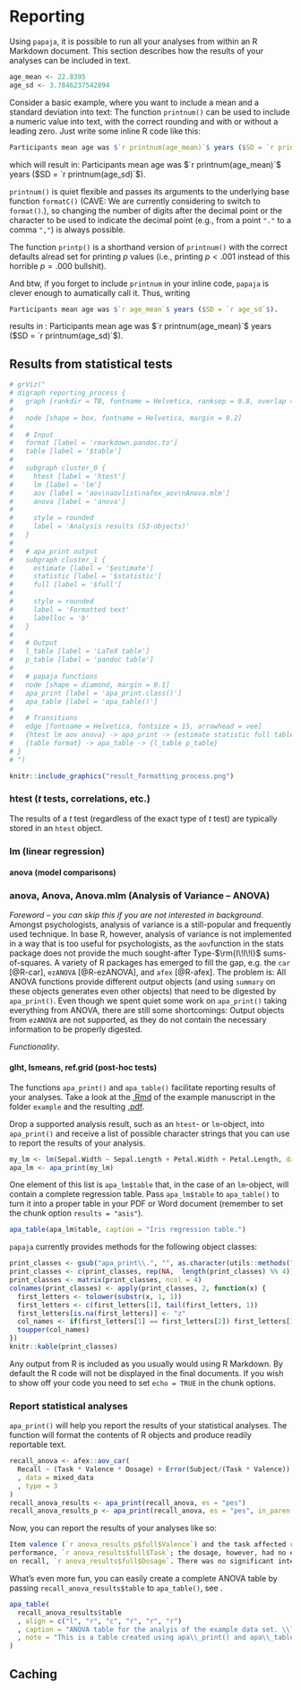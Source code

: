 # Reporting

Using `papaja`, it is possible to run all your analyses from within an R Markdown document.
This section describes how the results of your analyses can be included in text.

```r
age_mean <- 22.8395
age_sd <- 3.7846237542894
```


Consider a basic example, where you want to include a mean and a standard deviation into text:
The function `printnum()` can be used to include a numeric value into text,
with the correct rounding and with or without a leading zero.
Just write some inline R code like this:

```r
Participants mean age was $`r printnum(age_mean)`$ years ($SD = `r printnum(age_sd)`$).
```

which will result in: Participants mean age was $`r printnum(age_mean)`$ years ($SD = `r printnum(age_sd)`$).

`printnum()` is quiet flexible and passes its arguments to the underlying base function `formatC()` 
(CAVE: We are currently considering to switch to `format()`.),
so changing the number of digits after the decimal point or the character to be used to indicate the 
decimal point (e.g., from a point `"."` to a comma `","`) is always possible.

The function `printp()` is a shorthand version of `printnum()` with the correct defaults alread set for printing $p$ values
(i.e., printing $p < .001$ instead of this horrible $p = .000$ bullshit).

And btw, if you forget to include `printnum` in your inline code, `papaja` is clever
enough to aumatically call it. Thus, writing

```r
Participants mean age was $`r age_mean`$ years ($SD = `r age_sd`$).
```

results in : Participants mean age was $`r printnum(age_mean)`$ years ($SD = `r printnum(age_sd)`$).

## Results from statistical tests

```r
# grViz("
# digraph reporting_process {
#   graph [rankdir = TB, fontname = Helvetica, ranksep = 0.8, overlap = FALSE]
# 
#   node [shape = box, fontname = Helvetica, margin = 0.2]
# 
#   # Input
#   format [label = 'rmarkdown.pandoc.to']
#   table [label = '$table']
# 
#   subgraph cluster_0 {
#     htest [label = 'htest']
#     lm [label = 'lm']
#     aov [label = 'aov\naovlist\nafex_aov\nAnova.mlm']
#     anova [label = 'anova']
# 
#     style = rounded
#     label = 'Analysis results (S3-objects)'
#   }
#   
#   # apa_print output
#   subgraph cluster_1 {
#     estimate [label = '$estimate']
#     statistic [label = '$statistic']
#     full [label = '$full']
# 
#     style = rounded
#     label = 'Formatted text'
#     labelloc = 'b'
#   }
# 
#   # Output
#   l_table [label = 'LaTeX table']
#   p_table [label = 'pandoc table']
# 
#   # papaja functions
#   node [shape = diamond, margin = 0.1]
#   apa_print [label = 'apa_print.class()']
#   apa_table [label = 'apa_table()']
# 
#   # Transitions
#   edge [fontname = Helvetica, fontsize = 15, arrowhead = vee]
#   {htest lm aov anova} -> apa_print -> {estimate statistic full table}
#   {table format} -> apa_table -> {l_table p_table}
# }
# ")

knitr::include_graphics("result_formatting_process.png")
```

### htest (*t* tests, correlations, etc.)

The results of a $t$ test (regardless of the exact type of $t$ test) are typically stored in an `htest` object.



### lm (linear regression)
#### anova (model comparisons)

### anova, Anova, Anova.mlm (Analysis of Variance -- ANOVA)

*Foreword -- you can skip this if you are not interested in background*.
Amongst psychologists, analysis of variance is a still-popular and frequently used technique.
In base R, however, analysis of variance is not implemented in a way that is too useful
for psychologists, as the `aov`function in the stats package does not provide the much sought-after
Type-$\rm{I\!I\!I}$ sums-of-squares. A  variety of R packages has emerged to fill the gap, e.g. the
`car` [@R-car], `ezANOVA` [@R-ezANOVA], and `afex` [@R-afex]. The problem is: All ANOVA functions provide
different output objects (and using `summary` on these objects generates even other objects) that need to be digested by `apa_print()`.
Even though we spent quiet some work on `apa_print()` taking everything from ANOVA, there are still some shortcomings: 
Output objects from `ezANOVA` are not supported, as they do not contain the necessary information to be properly digested.

*Functionality*.

#### glht, lsmeans, ref.grid (post-hoc tests)




The functions `apa_print()` and `apa_table()` facilitate reporting results of your analyses. Take a look at the [.Rmd](https://github.com/crsh/papaja/blob/master/example/example.Rmd) of the example manuscript in the folder `example` and the resulting [.pdf](https://raw.githubusercontent.com/crsh/papaja/master/example/example.pdf).

Drop a supported analysis result, such as an `htest`- or `lm`-object, into `apa_print()` and receive a list of possible character strings that you can use to report the results of your analysis.

```r
my_lm <- lm(Sepal.Width ~ Sepal.Length + Petal.Width + Petal.Length, data = iris)
apa_lm <- apa_print(my_lm)
```

One element of this list is `apa_lm$table` that, in the case of an `lm`-object, will contain a complete regression table. Pass `apa_lm$table` to `apa_table()` to turn it into a proper table in your PDF or Word document (remember to set the chunk option `results = "asis"`).

```r
apa_table(apa_lm$table, caption = "Iris regression table.")
```

<!-- GitHub markdown doesn't support MathJax

---

Table. *Iris regression table.*

| Predictor     | *b*   | 95% CI          | *t(146)*   | *p*       |
|:--------------|:-----:|:---------------:|:----------:|:---------:|
| Intercept     | 1.04  |  [0.51, 1.58]   | 3.85       | &lt; .001 |
| Sepal Length  | 0.61  |  [0.48, 0.73]   | 9.77       | &lt; .001 |
| Petal Width   | 0.56  |  [0.32, 0.80]   | 4.55       | &lt; .001 |
| Petal Length  | -0.59 |  [-0.71, -0.46] | -9.43      | &lt; .001 |

---
-->

`papaja` currently provides methods for the following object classes:

```r
print_classes <- gsub("apa_print\\.", "", as.character(utils::methods("apa_print")))
print_classes <- c(print_classes, rep(NA,  length(print_classes) %% 4))
print_classes <- matrix(print_classes, ncol = 4)
colnames(print_classes) <- apply(print_classes, 2, function(x) {
  first_letters <- tolower(substr(x, 1, 1))
  first_letters <- c(first_letters[1], tail(first_letters, 1))
  first_letters[is.na(first_letters)] <- "z"
  col_names <- if(first_letters[1] == first_letters[2]) first_letters[1] else paste(first_letters, collapse = "-")
  toupper(col_names)
})
knitr::kable(print_classes)
```



Any output from R is included as you usually would using R Markdown.
By default the R code will not be displayed in the final documents.
If you wish to show off your code you need to set `echo = TRUE` in the chunk options.


### Report statistical analyses

`apa_print()` will help you report the results of your statistical analyses.
The function will format the contents of R objects and produce readily reportable text.

```r
recall_anova <- afex::aov_car(
  Recall ~ (Task * Valence * Dosage) + Error(Subject/(Task * Valence)) + Dosage
  , data = mixed_data
  , type = 3
)
recall_anova_results <- apa_print(recall_anova, es = "pes")
recall_anova_results_p <- apa_print(recall_anova, es = "pes", in_paren = TRUE)
```

Now, you can report the results of your analyses like so:

```r
Item valence (`r anova_results_p$full$Valence`) and the task affected recall
performance, `r anova_results$full$Task`; the dosage, however, had no effect
on recall, `r anova_results$full$Dosage`. There was no significant interaction.
```

<!--
> Item valence (`r #recall_anova_results_p$full$Valence`) and the task affected recall performance, `r #recall_anova_results$full$Task`;
> the dosage, however, had no effect on recall, `r #recall_anova_results$full$Dosage`.
> There was no significant interaction.
-->

What's even more fun, you can easily create a complete ANOVA table by passing `recall_anova_results$table` to `apa_table()`, see \autoref{ref:anova}.

```r
apa_table(
  recall_anova_results$table
  , align = c("l", "r", "c", "r", "r", "r")
  , caption = "ANOVA table for the analyis of the example data set. \\label{ref:anova}"
  , note = "This is a table created using apa\\_print() and apa\\_table()."
)
```



## Caching
